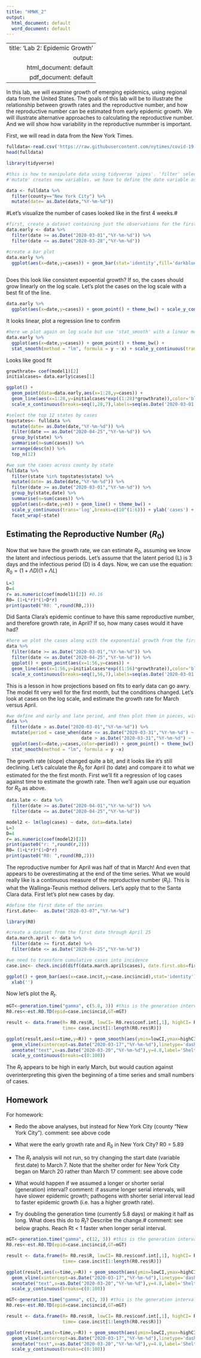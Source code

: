 ---
title: "HMWK_2"
output:
  html_document: default
  word_document: default
---
---
  title: 'Lab 2: Epidemic Growth'
output:
  html_document: default
pdf_document: default
---
  
  In this lab, we will examine growth of emerging epidemics, using regional data from the United States. The goals of this lab will be to illustrate the relationship between
growth rates and the reproductive number, and how the reproductive number can be estimated from early epidemic growth. We will illustrate alternative approaches to 
calculating the reproductive number. And we will show how variability in the reproductive nummber is important.

First, we will read in data from the New York Times.

```{r}
fulldata<-read.csv('https://raw.githubusercontent.com/nytimes/covid-19-data/master/us-counties.csv')
head(fulldata)
```

```{r, message=FALSE, warning=FALSE}

library(tidyverse)

#this is how to manipulate data using tidyverse 'pipes'. 'filter' selects observations. 
#'mutate' creates new variables. we have to define the date variable as being a date with format Year-month-day.

data <- fulldata %>%
  filter(county=="New York City") %>%
  mutate(date= as.Date(date,"%Y-%m-%d"))
```

#Let's visualize the number of cases looked like in the first 4 weeks.#

```{r}

#first, create a dataset containing just the observations for the first 4 weeks
data.early <- data %>%
  filter(date >= as.Date("2020-03-01","%Y-%m-%d")) %>%
  filter(date <= as.Date("2020-03-28","%Y-%m-%d")) 

#create a bar plot
data.early %>%
  ggplot(aes(x=date,y=cases)) + geom_bar(stat='identity',fill='darkblue') + theme_bw()
 
```

Does this look like consistent expoential growth? If so, the cases should grow linearly on the log scale. Let's plot the cases on the log scale with a best fit of the line.

```{r}
data.early %>%
  ggplot(aes(x=date,y=cases)) + geom_point() + theme_bw() + scale_y_continuous(trans='log', breaks=c(1,10,100,1000))

```

It looks linear, plot a regression line to confirm 

```{r}
#here we plot again on log scale but use 'stat_smooth' with a linear model ('lm')
data.early %>%
  ggplot(aes(x=date,y=cases)) + geom_point() + theme_bw() +
  stat_smooth(method = "lm", formula = y ~ x) + scale_y_continuous(trans='log', breaks=c(1,10,100,1000)) 

```

Looks like good fit 

```{r}

growthrate= coef(model1)[2]
initialcases= data.early$cases[1]

ggplot() + 
  geom_point(data=data.early,aes(x=1:28,y=cases)) +
  geom_line(aes(x=1:28,y=initialcases*exp((1:28)*growthrate)),color='blue') + theme_bw() + 
  scale_x_continuous(breaks=seq(1,28,7),labels=seq(as.Date('2020-03-01'), as.Date('2020-03-28'), by = "7 days")) + xlab("")


```


```{r,message=FALSE}
#select the top 12 states by cases
topstates<- fulldata %>%
  mutate(date= as.Date(date,"%Y-%m-%d")) %>%
  filter(date == as.Date("2020-04-25","%Y-%m-%d")) %>%
  group_by(state) %>%
  summarise(n=sum(cases)) %>%
  arrange(desc(n)) %>%
  top_n(12)

#we sum the cases across county by state
fulldata %>% 
  filter(state %in% topstates$state) %>%
  mutate(date= as.Date(date,"%Y-%m-%d")) %>%
  filter(date >= as.Date("2020-03-01","%Y-%m-%d")) %>%
  group_by(state,date) %>%
  summarise(n=sum(cases)) %>%
  ggplot(aes(x=date,y=n)) + geom_line() + theme_bw() + 
  scale_y_continuous(trans='log',breaks=c(10^(1:6))) + ylab('cases') +
  facet_wrap(~state)

```



## Estimating the Reproductive Number ($R_0$)

Now that we have the growth rate, we can estimate $R_0$, assuming we know the latent and infectious periods. Let's assume that the latent period (L) 
is 3 days and the infectious period (D) is 4 days. Now, we can use the equation: $R_0 = (1 + \Lambda D)(1 + \Lambda L)$
  
```{r}
L=3
D=4
r= as.numeric(coef(model1)[2]) #0.16
R0= (1+L*r)*(1+D*r)
print(paste0("R0: ",round(R0,2)))
```

Did Santa Clara's epidemic continue to have this same reproductive number, and therefore growth rate, in April? If so, how many cases would it have had?

```{r}

#here we plot the cases along with the exponential growth from the first four weeks, projected forward
data %>% 
  filter(date >= as.Date("2020-03-01","%Y-%m-%d")) %>%
  filter(date <= as.Date("2020-04-25","%Y-%m-%d")) %>%
  ggplot() + geom_point(aes(x=1:56,y=cases)) +
  geom_line(aes(x=1:56,y=initialcases*exp((1:56)*growthrate)),color='blue') + theme_bw() + 
  scale_x_continuous(breaks=seq(1,56,7),labels=seq(as.Date('2020-03-01'), as.Date('2020-04-25'), by = "7 days")) + xlab("")


```

This is a lesson in how projections based on fits to early data can go awry. The model fit very well for the first month, but the conditions changed. Let's 
look at cases on the log scale, and estimate the growth rate for March versus April.

```{r}

#we define and early and late period, and then plot them in pieces, with regression line in pieces.
data %>%
  filter(date > as.Date("2020-03-01","%Y-%m-%d")) %>%
  mutate(period = case_when(date <= as.Date("2020-03-31","%Y-%m-%d") ~ 'early',
                            date > as.Date("2020-03-31","%Y-%m-%d") ~ 'late')) %>%
  ggplot(aes(x=date,y=cases,color=period)) + geom_point() + theme_bw() + scale_y_continuous(trans='log',breaks=c(1,10,100,1000)) + 
  stat_smooth(method = "lm", formula = y ~x) 

```

The growth rate (slope) changed quite a bit, and it looks like it's still declining. Let's calculate the $R_0$ for April (to date) and compare it to what we estimated 
for the the first month. First we'll fit a regression of log cases against time to estimate the growth rate. Then we'll again use our equation for $R_0$ as above.

```{r}

data.late <- data %>%
  filter(date >= as.Date("2020-04-01","%Y-%m-%d")) %>%
  filter(date <= as.Date("2020-04-25","%Y-%m-%d")) 

model2 <- lm(log(cases) ~ date, data=data.late)
L=3
D=4
r= as.numeric(coef(model2)[2])
print(paste0("r: ",round(r,2)))
R0= (1+L*r)*(1+D*r)
print(paste0("R0: ",round(R0,2)))

```

The reproductive number for April was half of that in March! And even that appears to be overestimating at the end of the time series. What we would really like is a continuous measure of the reproductive number ($R_t$). This is what the Wallinga-Teunis method delivers. Let's apply that to the Santa Clara data. First let's plot new cases by day.

```{r, message=FALSE, warning=FALSE}
#define the first date of the series
first.date<-  as.Date("2020-03-07","%Y-%m-%d")

library(R0)

#create a dataset from the first date through April 25
data.march.april <- data %>%
  filter(date >= first.date) %>%
  filter(date <= as.Date("2020-04-25","%Y-%m-%d")) 

#we need to transform cumulative cases into incidence
case.inc<- check.incid(diff(data.march.april$cases), date.first.obs=first.date+1, time.step=1)

ggplot() + geom_bar(aes(x=case.inc$t,y=case.inc$incid),stat='identity') + theme_bw() + ylab('cases') +
  xlab('')
```


Now let's plot the $R_t$.

```{r, message=FALSE, warning=FALSE}
mGT<-generation.time("gamma", c(5.8, 3)) #this is the generation interval, defined as a gamma distribution with a mean of 5.8 days
R0.res<-est.R0.TD(epid=case.inc$incid,GT=mGT)

result <- data.frame(R= R0.res$R, lowCI= R0.res$conf.int[,1], highCI= R0.res$conf.int[,2],
                     time= case.inc$t[1:length(R0.res$R)])

ggplot(result,aes(x=time,y=R)) + geom_smooth(aes(ymin=lowCI,ymax=highCI),fill='blue',alpha=0.2) + theme_bw() + geom_hline(yintercept=1, linetype="dashed", color = "red", size=1) + 
  geom_vline(xintercept=as.Date("2020-03-17","%Y-%m-%d"),linetype='dashed',color='black',size=1) +
  annotate("text",x=as.Date("2020-03-20","%Y-%m-%d"),y=4.8,label='Shelter Order') +
  scale_y_continuous(breaks=c(0:100)) 

```

The $R_t$ appears to be high in early March, but would caution against overinterpreting this given the beginning of a time series and small numbers of cases. 

## Homework

For homework:

- Redo the above analyses, but instead for New York City (county "New York City"). 
  comment: see above code 
  
- What were the early growth rate and $R_0$ in New York City?
   R0 = 5.89 

- The $R_t$ analysis will not run, so try changing the start date (variable first.date) to March 7. Note that the shelter order for New York City began on March 20 rather than March 17
  comment: see above code 

- What would happen if we assumed a longer or shorter serial (generation) interval? 
  comment: if assume longer serial intervals, will have slower epidemic growth; pathogens with shorter serial interval lead to faster epidemic growth (i.e. has a higher growth rate).

- Try doubling the generation time (currently 5.8 days) or making it half as long. What does this do to $R_t$? Describe the change.#
  comment: see below graphs. Reach Rt < 1 faster when longer serial interval. 

```{r, message=FALSE, warning=FALSE}
mGT<-generation.time("gamma", c(12, 3)) #this is the generation interval, defined as a gamma distribution with a mean of 5.8 days
R0.res<-est.R0.TD(epid=case.inc$incid,GT=mGT)

result <- data.frame(R= R0.res$R, lowCI= R0.res$conf.int[,1], highCI= R0.res$conf.int[,2],
                     time= case.inc$t[1:length(R0.res$R)])

ggplot(result,aes(x=time,y=R)) + geom_smooth(aes(ymin=lowCI,ymax=highCI),fill='blue',alpha=0.2) + theme_bw() + geom_hline(yintercept=1, linetype="dashed", color = "red", size=1) + 
  geom_vline(xintercept=as.Date("2020-03-17","%Y-%m-%d"),linetype='dashed',color='black',size=1) +
  annotate("text",x=as.Date("2020-03-20","%Y-%m-%d"),y=4.8,label='Shelter Order') +
  scale_y_continuous(breaks=c(0:100)) 

```
```{r, message=FALSE, warning=FALSE}
mGT<-generation.time("gamma", c(3, 3)) #this is the generation interval, defined as a gamma distribution with a mean of 5.8 days
R0.res<-est.R0.TD(epid=case.inc$incid,GT=mGT)

result <- data.frame(R= R0.res$R, lowCI= R0.res$conf.int[,1], highCI= R0.res$conf.int[,2],
                     time= case.inc$t[1:length(R0.res$R)])

ggplot(result,aes(x=time,y=R)) + geom_smooth(aes(ymin=lowCI,ymax=highCI),fill='blue',alpha=0.2) + theme_bw() + geom_hline(yintercept=1, linetype="dashed", color = "red", size=1) + 
  geom_vline(xintercept=as.Date("2020-03-17","%Y-%m-%d"),linetype='dashed',color='black',size=1) +
  annotate("text",x=as.Date("2020-03-20","%Y-%m-%d"),y=4.8,label='Shelter Order') +
  scale_y_continuous(breaks=c(0:100)) 

```





